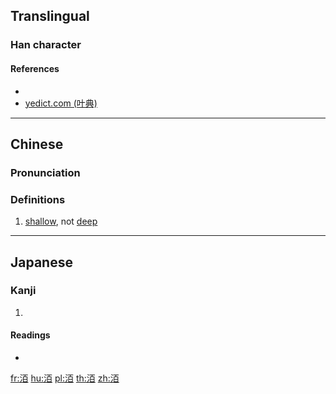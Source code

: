 {{character info/new}}
==Translingual==

===Han character===
{{Han char|rn=85|rad=水|as=06|sn=9|four=|canj=EMA|ids=⿰氵百}}

====References====
* {{Han ref|kx=0621.160|dkj=17397|dj=1017.080|hdz=31604.010|uh=6D26|ud=27942}}
* [http://yedict.com/htm/6D/6D26.htm yedict.com (叶典)]

----

==Chinese==
{{zh-forms}}

===Pronunciation===
{{zh-pron
|m=pò
|c=paak3
|mc=y
|oc=y
|ma=
|cat=a
}}

===Definitions===
{{zh-hanzi}}

# {{lb|zh|of water}} [[shallow]], not [[deep]]

----

==Japanese==

===Kanji===
{{ja-kanji|grade=|rs=水06}}

# {{defn|lang=ja|sort=水06}}

====Readings====
* {{ja-readings|on=[[ばく]] (baku), [[みゃく]] (myaku), [[はく]] (haku), [[ひゃく]] (hyaku)|kun=}}

[[fr:洦]]
[[hu:洦]]
[[pl:洦]]
[[th:洦]]
[[zh:洦]]